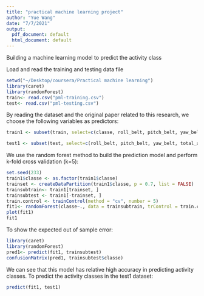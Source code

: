```yaml
---
title: "practical machine learning project"
author: "Yue Wang"
date: "7/7/2021"
output:
  pdf_document: default
  html_document: default
---
```

Building a machine learning model to predict the activity class

Load and read the training and testing data file
```r
setwd("~/Desktop/coursera/Practical machine learning")
library(caret)
library(randomForest)
train<- read.csv("pml-training.csv")
test<- read.csv("pml-testing.csv")
```
By reading the dataset and the original paper related to this research, we choose the following variables as predictors:
```r
train1 <- subset(train, select=c(classe, roll_belt, pitch_belt, yaw_belt, total_accel_belt, gyros_belt_x, gyros_belt_y, gyros_belt_z, accel_belt_x, accel_belt_y, accel_belt_z, magnet_belt_x, magnet_belt_y, magnet_belt_z, roll_arm, pitch_arm, yaw_arm, total_accel_arm, gyros_arm_x, gyros_arm_y, gyros_arm_z, accel_arm_x, accel_arm_y, accel_arm_z, magnet_arm_x, magnet_arm_y, magnet_arm_z, roll_dumbbell, pitch_dumbbell, yaw_dumbbell, total_accel_arm, total_accel_dumbbell, gyros_dumbbell_x, gyros_dumbbell_y, gyros_dumbbell_z, accel_dumbbell_x, accel_dumbbell_y, accel_dumbbell_z, magnet_dumbbell_x, magnet_dumbbell_y, magnet_dumbbell_z, roll_forearm, pitch_forearm, yaw_forearm, total_accel_forearm, gyros_forearm_x, gyros_forearm_y, gyros_forearm_z, accel_forearm_x, accel_forearm_y, accel_forearm_z, magnet_forearm_x, magnet_forearm_y, magnet_forearm_z))

test1 <- subset(test, select=c(roll_belt, pitch_belt, yaw_belt, total_accel_belt, gyros_belt_x, gyros_belt_y, gyros_belt_z, accel_belt_x, accel_belt_y, accel_belt_z, magnet_belt_x, magnet_belt_y, magnet_belt_z, roll_arm, pitch_arm, yaw_arm, total_accel_arm, gyros_arm_x, gyros_arm_y, gyros_arm_z, accel_arm_x, accel_arm_y, accel_arm_z, magnet_arm_x, magnet_arm_y, magnet_arm_z, roll_dumbbell, pitch_dumbbell, yaw_dumbbell, total_accel_arm, total_accel_dumbbell, gyros_dumbbell_x, gyros_dumbbell_y, gyros_dumbbell_z, accel_dumbbell_x, accel_dumbbell_y, accel_dumbbell_z, magnet_dumbbell_x, magnet_dumbbell_y, magnet_dumbbell_z, roll_forearm, pitch_forearm, yaw_forearm, total_accel_forearm, gyros_forearm_x, gyros_forearm_y, gyros_forearm_z, accel_forearm_x, accel_forearm_y, accel_forearm_z, magnet_forearm_x, magnet_forearm_y, magnet_forearm_z))
```
We use the random forest method to build the prediction model and perform k-fold cross validation (k=5):
```r
set.seed(233)
train1$classe <- as.factor(train1$classe)
trainset <- createDataPartition(train1$classe, p = 0.7, list = FALSE)
trainsubtrain<- train1[trainset, ]
trainsubtest <- train1[-trainset, ]
train.control <- trainControl(method = "cv", number = 5)
fit1<- randomForest(classe~., data = trainsubtrain, trControl = train.control)
plot(fit1)
fit1
```
To show the expected out of sample error:
```r
library(caret)
library(randomForest)
pred1<- predict(fit1, trainsubtest)
confusionMatrix(pred1, trainsubtest$classe)
```
We can see that this model has relative high accuracy in predicting activity classes.
To predict the activity classes in the test1 dataset:
```r
predict(fit1, test1)
```